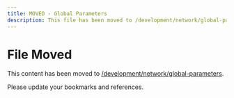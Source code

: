 ```yaml
---
title: MOVED - Global Parameters
description: This file has been moved to /development/network/global-parameters
---
```


# File Moved

This content has been moved to [/development/network/global-parameters](/development/network/global-parameters).

Please update your bookmarks and references.
